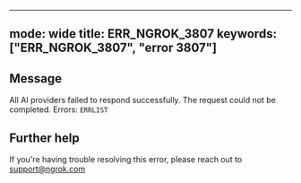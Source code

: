 
---
mode: wide
title: ERR_NGROK_3807
keywords: ["ERR_NGROK_3807", "error 3807"]
---

## Message
All AI providers failed to respond successfully. The request could not be completed. Errors:
`ERRLIST`




## Further help
If you're having trouble resolving this error, please reach out to [support@ngrok.com](mailto:support@ngrok.com?subject=Help%20with%20ERR_NGROK_3807)

